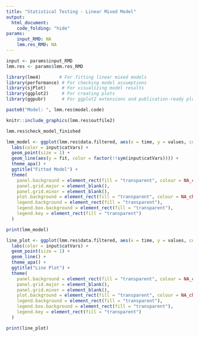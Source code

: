 ```yaml
---
title: "Statistical Testing - Linear Mixed Model"
output:
  html_document:
    code_folding: "hide"
params:
    input_RMD: NA
    lmm.res_RMD: NA
---
```


```r
input <- params$input_RMD
lmm.res <- params$lmm.res_RMD
```

```r
library(lme4)       # For fitting linear mixed models
library(performance) # For checking model assumptions
library(sjPlot)      # For visualizing model results
library(ggplot2)     # For creating plots
library(ggpubr)      # For ggplot2 extensions and publication-ready plots
```

```r
paste0("Model: ", lmm.res$model.code)
```

```r
knitr::include_graphics(lmm.res$outfile2)
```

```r
lmm.res$check_model_finished
```

```r
lmm_model <- ggplot(lmm.res$data.filtered, aes(x = time, y = values, color = factor(!!sym(input$catVars)), group = factor(id))) +
  labs(color = input$catVars) +
  geom_point(size = 1) +
  geom_line(aes(y = fit, color = factor(!!sym(input$catVars)))) +
  theme_apa() +
  ggtitle("Fitted Model") +
  theme(
    panel.background = element_rect(fill = "transparent", colour = NA_character_),
    panel.grid.major = element_blank(),
    panel.grid.minor = element_blank(),
    plot.background = element_rect(fill = "transparent", colour = NA_character_),
    legend.background = element_rect(fill = "transparent"),
    legend.box.background = element_rect(fill = "transparent"),
    legend.key = element_rect(fill = "transparent")
  )

print(lmm_model)
```

```r
line_plot <- ggplot(lmm.res$data.filtered, aes(x = time, y = values, color = factor(!!sym(input$catVars)), group = factor(id))) +
  labs(color = input$catVars) +
  geom_point(size = 1) +
  geom_line() +
  theme_apa() +
  ggtitle("Line Plot") +
  theme(
    panel.background = element_rect(fill = "transparent", colour = NA_character_),
    panel.grid.major = element_blank(),
    panel.grid.minor = element_blank(),
    plot.background = element_rect(fill = "transparent", colour = NA_character_),
    legend.background = element_rect(fill = "transparent"),
    legend.box.background = element_rect(fill = "transparent"),
    legend.key = element_rect(fill = "transparent")
  )

print(line_plot)
```
